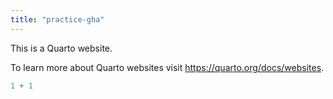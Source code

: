 ```yaml
---
title: "practice-gha"
---
```


This is a Quarto website.

To learn more about Quarto websites visit <https://quarto.org/docs/websites>.

```r
1 + 1
```
